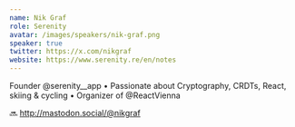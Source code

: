 ```yaml
---
name: Nik Graf
role: Serenity
avatar: /images/speakers/nik-graf.png
speaker: true
twitter: https://x.com/nikgraf
website: https://www.serenity.re/en/notes
---
```


Founder @serenity\_\_app • Passionate about Cryptography, CRDTs, React, skiing & cycling • Organizer of @ReactVienna

🔜 http://mastodon.social/@nikgraf
